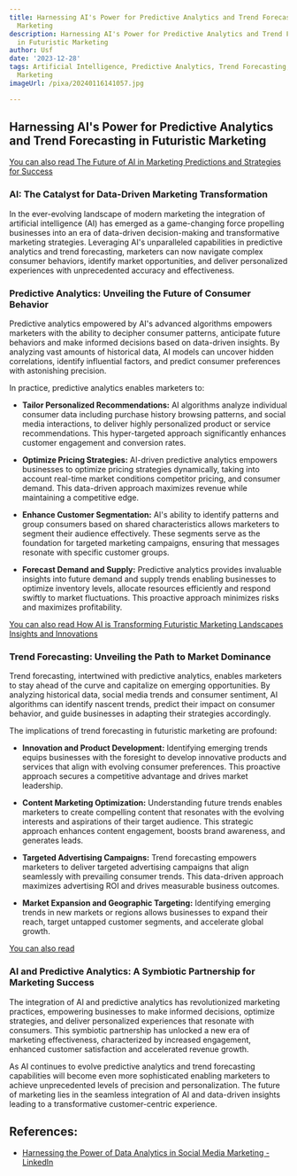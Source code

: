 ```yaml
---
title: Harnessing AI's Power for Predictive Analytics and Trend Forecasting in Futuristic
  Marketing
description: Harnessing AI's Power for Predictive Analytics and Trend Forecasting
  in Futuristic Marketing
author: Usf
date: '2023-12-28'
tags: Artificial Intelligence, Predictive Analytics, Trend Forecasting, Futuristic
  Marketing
imageUrl: /pixa/20240116141057.jpg

---
```

## Harnessing AI's Power for Predictive Analytics and Trend Forecasting in Futuristic Marketing

[You can also read The Future of AI in Marketing Predictions and Strategies for  Success](The%20Future%20of%20AI%20in%20Marketing%20Predictions%20and%20Strategies%20for%20Success)


###  AI: The Catalyst for Data-Driven Marketing Transformation

In the ever-evolving landscape of modern marketing the  integration of artificial intelligence (AI) has emerged as a game-changing force propelling businesses into an era of data-driven decision-making and transformative marketing strategies. Leveraging AI's  unparalleled capabilities  in predictive  analytics and trend forecasting, marketers can now navigate complex consumer behaviors, identify market opportunities, and deliver personalized experiences with unprecedented accuracy  and effectiveness.

### Predictive Analytics: Unveiling the Future of Consumer Behavior

Predictive  analytics empowered by  AI's advanced algorithms empowers marketers with the ability to decipher consumer patterns, anticipate future behaviors and make informed decisions based on data-driven insights. By analyzing vast amounts of historical  data, AI models can uncover hidden correlations, identify influential factors, and predict consumer  preferences with astonishing precision.

In practice, predictive  analytics enables marketers  to:

- **Tailor Personalized Recommendations:** AI algorithms analyze individual consumer data including purchase history browsing patterns, and social media interactions, to deliver highly personalized  product or service recommendations. This hyper-targeted  approach significantly enhances  customer engagement and conversion rates.

- **Optimize Pricing Strategies:** AI-driven predictive analytics empowers businesses to optimize pricing strategies dynamically, taking into account real-time market conditions competitor pricing, and  consumer demand. This data-driven approach  maximizes revenue while maintaining  a competitive  edge.

- **Enhance Customer Segmentation:** AI's ability to identify patterns and group consumers based  on shared  characteristics allows marketers to segment  their audience effectively. These segments serve as the foundation for targeted marketing campaigns, ensuring that messages resonate  with specific customer groups.

- **Forecast Demand  and  Supply:** Predictive analytics provides invaluable insights  into future demand and supply trends enabling businesses to optimize inventory levels, allocate resources efficiently and respond  swiftly to market fluctuations. This proactive approach minimizes risks and maximizes profitability.

[You can also read How AI is Transforming Futuristic Marketing Landscapes Insights and  Innovations](How%20AI%20is%20Transforming%20Futuristic%20Marketing%20Landscapes%20Insights%20and%20Innovations)


###  Trend  Forecasting: Unveiling the Path to Market  Dominance

Trend forecasting,  intertwined with  predictive analytics, enables marketers  to stay ahead of the curve and  capitalize on emerging  opportunities. By analyzing historical data, social media trends  and consumer sentiment,  AI algorithms can identify nascent trends, predict their impact on consumer behavior, and guide businesses  in adapting their strategies accordingly.

The implications  of trend forecasting in futuristic  marketing are profound:

- **Innovation and Product Development:** Identifying emerging  trends equips businesses with the  foresight to develop innovative products and services that align with evolving  consumer preferences. This proactive approach secures a competitive advantage and  drives market leadership.

- **Content Marketing Optimization:** Understanding future  trends enables marketers to create compelling content that resonates with the evolving interests and aspirations of their  target audience. This strategic  approach enhances content engagement, boosts brand awareness, and generates leads.

- **Targeted Advertising Campaigns:** Trend forecasting empowers  marketers to deliver targeted advertising campaigns that align seamlessly with prevailing consumer trends. This data-driven approach maximizes advertising ROI and drives measurable business  outcomes.

- **Market Expansion and  Geographic Targeting:** Identifying emerging trends in new markets  or  regions allows businesses to expand their reach, target untapped customer segments, and accelerate global growth.

[You can also read ]()


### AI and Predictive Analytics: A Symbiotic Partnership for Marketing Success

The integration of AI  and predictive analytics has revolutionized marketing practices, empowering businesses to make  informed decisions, optimize  strategies, and deliver personalized experiences that resonate with consumers. This symbiotic partnership has unlocked a new era of marketing effectiveness, characterized by increased engagement, enhanced customer satisfaction and accelerated revenue growth.

As AI continues to evolve predictive analytics and trend forecasting capabilities will  become even more sophisticated enabling  marketers to achieve unprecedented levels of precision and personalization.  The future of marketing  lies in the seamless integration of AI and data-driven insights leading to a transformative customer-centric experience.

## References:
- [Harnessing the Power of Data Analytics in Social Media Marketing - LinkedIn](https://www.linkedin.com/pulse/harnessing-power-data-analytics-social-media-mehdi-hasan)
